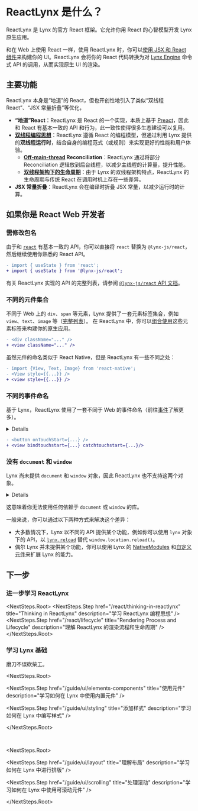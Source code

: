 
# ReactLynx 是什么？

ReactLynx 是 Lynx 的官方 React 框架。它允许你用 React 的心智模型开发 Lynx 原生应用。

和在 Web 上使用 React 一样，使用 ReactLynx 时，你可以[使用 JSX 和 React 组件](https://react.dev/learn/describing-the-ui)来构建你的 UI。ReactLynx 会将你的 React 代码转换为对 [Lynx Engine](/guide/spec.html#engine) 命令式 API 的调用，从而实现原生 UI 的渲染。

## 主要功能

ReactLynx 本身是“地道”的 React，但也开创性地引入了类似“双线程 React”、“JSX 常量折叠”等优化，

- **“地道”React**：ReactLynx 是 React 的一个实现，本质上基于 [Preact](https://github.com/preactjs/preact)，因此和 React 有基本一致的 API 和行为，此一致性使得很多生态建设可以复用。
- **[双线程编程思想](./thinking-in-reactlynx.mdx)**：ReactLynx 遵循 React 的编程模型，但通过利用 Lynx 提供的**双线程运行时**，结合自身的编程范式（或规则）来实现更好的性能和用户体验。
  - **[Off-main-thread](/guide/spec.html#background-thread-aka-off-main-thread) Reconciliation**：ReactLynx 通过将部分 Reconciliation 逻辑放到后台线程，以减少主线程的计算量，提升性能。
  - **[双线程架构下的生命周期](./lifecycle.md)**：由于 Lynx 的双线程架构特点，ReactLynx 的生命周期与传统 React 在调用时机上存在一些差异。
- **JSX 常量折叠**：ReactLynx 会在编译时折叠 JSX 常量，以减少运行时的计算。

## 如果你是 React Web 开发者

### 需修改包名

由于和 [`react`](https://www.npmjs.com/package/react) 有基本一致的 API，你可以直接将 `react` 替换为 `@lynx-js/react`，然后继续使用你熟悉的 React API。

```diff
- import { useState } from 'react';
+ import { useState } from '@lynx-js/react';
```

有关 ReactLynx 实现的 API 的完整列表，请参阅 [`@lynx-js/react` API 文档](/api/react/index.html)。

### 不同的元件集合

不同于 Web 上的 `div`、`span` 等元素，Lynx 提供了一套元素标签集合，例如 `view`、`text`、`image` 等（[完整列表](/api/elements/built-in/view.html)）。
在 ReactLynx 中，你可以[组合使用](/guide/ui/elements-components.html)这些元素标签来构建你的原生应用。

```diff
- <div className="..." />
+ <view className="..." />
```

虽然元件的命名类似于 React Native，但是 ReactLynx 有一些不同之处：

```diff
- import {View, Text, Image} from 'react-native';
- <View style={{...}} />
+ <view style={{...}} />
```

### 不同的事件命名

基于 Lynx，ReactLynx 使用了一套不同于 Web 的事件命名（前往[事件](/guide/interaction/event-handling.html)了解更多）。

<Details title="事件传播也有所不同">

在 Web 上常用的 `e.stopPropagation()`、`e.preventDefault()` 等方法，Lynx 并无完全对应的 API。
但是 Lynx 的[事件传播机制](/guide/interaction/event-handling/event-propagation.html)仍允许你实现和 Web 上类似的功能或效果。

</Details>

```diff
- <button onTouchStart={...} />
+ <view bindtouchstart={...} catchtouchstart={...}/>
```

### 没有 `document` 和 `window`

Lynx 尚未提供 `document` 和 `window` 对象，因此 ReactLynx 也不支持这两个对象。

<Details title="没有“DOM”？">

Lynx Engine 提供了一套 Low Level 的 Element API，
允许[框架开发者](/guide/spec.html#scripting-framework-developer)通过运行在[主线程](/guide/spec.html#main-thread-or-lynx-main-thread)的 JavaScript 创建 UI。
但这套 API 并不向所有开发者开放。
Lynx 鼓励开发者尽可能使用声明式的方式来构建 UI，而不是直接操作 DOM。
但也提供[直接操作节点](/guide/interaction/event-handling/manipulating-element.react.html)的能力和[主线程脚本](./main-thread-script.html)，
一般用来帮助开发者在实现一些复杂交互时，依然可以保持接近原生的用户体验。

</Details>

这意味着你无法使用任何依赖于 `document` 或 `window` 的库。

一般来说，你可以通过以下两种方式来解决这个差异：

- 大多数情况下，Lynx 以不同的 API 提供某个功能，例如你可以使用 `lynx` 对象下的 API，以 [`lynx.reload`](/api/lynx-api/lynx/lynx-reload.html) 替代 `window.location.reload()`。
- 偶尔 Lynx 并未提供某个功能，你可以使用 Lynx 的 [NativeModules](/guide/use-native-modules.mdx) 和[自定义元件](/guide/custom-native-component.mdx)来扩展 Lynx 的能力。

## 下一步

### 进一步学习 ReactLynx

<NextSteps.Root>
  <NextSteps.Step
    href="/react/thinking-in-reactlynx"
    title="Thinking in ReactLynx"
    description="学习 ReactLynx 编程思想"
  />
  <NextSteps.Step
    href="/react/lifecycle"
    title="Rendering Process and Lifecycle"
    description="理解 ReactLynx 的渲染流程和生命周期"
  />
</NextSteps.Root>

### 学习 Lynx 基础

磨刀不误砍柴工。

<NextSteps.Root>

<NextSteps.Step
  href="/guide/ui/elements-components"
  title="使用元件"
  description="学习如何在 Lynx 中使用内置元件"
/>

<NextSteps.Step
  href="/guide/ui/styling"
  title="添加样式"
  description="学习如何在 Lynx 中编写样式"
/>

</NextSteps.Root>

<br />

<NextSteps.Root>

<NextSteps.Step
  href="/guide/ui/layout"
  title="理解布局"
  description="学习如何在 Lynx 中进行排版"
/>

<NextSteps.Step
  href="/guide/ui/scrolling"
  title="处理滚动"
  description="学习如何在 Lynx 中使用可滚动元件"
/>

</NextSteps.Root>
